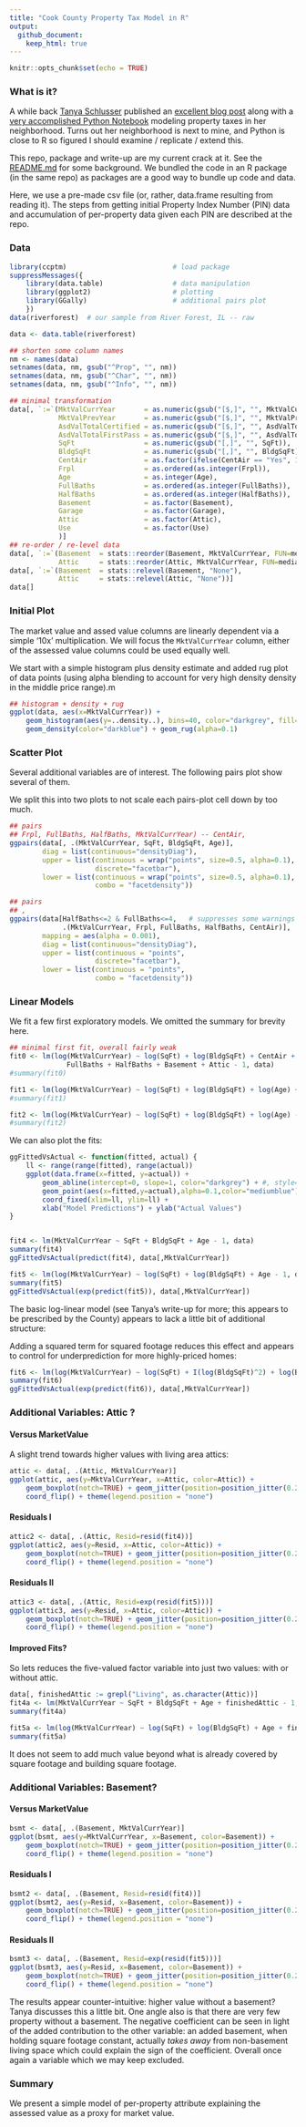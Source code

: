 ```yaml
---
title: "Cook County Property Tax Model in R"
output: 
  github_document:
    keep_html: true
---
```


```r
knitr::opts_chunk$set(echo = TRUE)
```

### What is it?

A while back [Tanya Schlusser](http://tanyaschlusser.github.io/) published an [excellent blog
post](http://tanyaschlusser.github.io/posts/property-tax-cook-county/) along with a [very
accomplished Python
Notebook](https://github.com/tanyaschlusser/tanyaschlusser.github.io/blob/src/posts/property-tax-cook-county.ipynb)
modeling property taxes in her neighborhood. Turns out her neighborhood is next to mine, and Python
is close to R so figured I should examine / replicate / extend this.

This repo, package and write-up are my current crack at it. See the
[README.md](https://github.com/eddelbuettel/cook-county-tax-model) for some background. We bundled
the code in an R package (in the same repo) as packages are a good way to bundle up code and data.

Here, we use a pre-made csv file (or, rather, data.frame resulting from reading it). The steps from
getting initial Property Index Number (PIN) data and accumulation of per-property data given each
PIN are described at the repo.

### Data

```r
library(ccptm)                          # load package
suppressMessages({
    library(data.table)                 # data manipulation
    library(ggplot2)                    # plotting
    library(GGally)                     # additional pairs plot
    })
data(riverforest)  # our sample from River Forest, IL -- raw

data <- data.table(riverforest)

## shorten some column names
nm <- names(data)
setnames(data, nm, gsub("^Prop", "", nm))
setnames(data, nm, gsub("^Char", "", nm))
setnames(data, nm, gsub("^Info", "", nm))

## minimal transformation
data[, `:=`(MktValCurrYear       = as.numeric(gsub("[$,]", "", MktValCurrYear)),
            MktValPrevYear       = as.numeric(gsub("[$,]", "", MktValPrevYear)),
            AsdValTotalCertified = as.numeric(gsub("[$,]", "", AsdValTotalCertified)),
            AsdValTotalFirstPass = as.numeric(gsub("[$,]", "", AsdValTotalFirstPass)),
            SqFt                 = as.numeric(gsub("[,]", "", SqFt)),
            BldgSqFt             = as.numeric(gsub("[,]", "", BldgSqFt)),
            CentAir              = as.factor(ifelse(CentAir == "Yes", 1L, 0L)),
            Frpl                 = as.ordered(as.integer(Frpl)),
            Age                  = as.integer(Age),
            FullBaths            = as.ordered(as.integer(FullBaths)),
            HalfBaths            = as.ordered(as.integer(HalfBaths)),
            Basement             = as.factor(Basement),
            Garage               = as.factor(Garage),
            Attic                = as.factor(Attic),
            Use                  = as.factor(Use)
            )]
## re-order / re-level data
data[, `:=`(Basement  = stats::reorder(Basement, MktValCurrYear, FUN=median),
            Attic     = stats::reorder(Attic, MktValCurrYear, FUN=median))]
data[, `:=`(Basement  = stats::relevel(Basement, "None"),
            Attic     = stats::relevel(Attic, "None"))]
data[]
```

### Initial Plot

The market value and assed value columns are linearly dependent via a simple '10x'
multiplication. We will focus the `MktValCurrYear` column, either of the assessed value columns
could be used equally well.

We start with a simple histogram plus density estimate and added rug plot of data points (using
alpha blending to account for very high density density in the middle price range).m

```r
## histogram + density + rug
ggplot(data, aes(x=MktValCurrYear)) +
    geom_histogram(aes(y=..density..), bins=40, color="darkgrey", fill="lightblue") +
    geom_density(color="darkblue") + geom_rug(alpha=0.1)
```

### Scatter Plot

Several additional variables are of interest. The following pairs plot show several of them. 

We split this into two plots to not scale each pairs-plot cell down by too much.

```r
## pairs
## Frpl, FullBaths, HalfBaths, MktValCurrYear) -- CentAir,
ggpairs(data[, .(MktValCurrYear, SqFt, BldgSqFt, Age)],
        diag = list(continuous="densityDiag"),
        upper = list(continuous = wrap("points", size=0.5, alpha=0.1),
                     discrete="facetbar"),
        lower = list(continuous = wrap("points", size=0.5, alpha=0.1),
                     combo = "facetdensity"))
```

```r
## pairs
## ,
ggpairs(data[HalfBaths<=2 & FullBaths<=4,   # suppresses some warnings from empty cells
             .(MktValCurrYear, Frpl, FullBaths, HalfBaths, CentAir)],
        mapping = aes(alpha = 0.001),
        diag = list(continuous="densityDiag"),
        upper = list(continuous = "points",
                     discrete="facetbar"),
        lower = list(continuous = "points",
                     combo = "facetdensity"))
```

### Linear Models

We fit a few first exploratory models. We omitted the summary for brevity here.

```r
## minimal first fit, overall fairly weak
fit0 <- lm(log(MktValCurrYear) ~ log(SqFt) + log(BldgSqFt) + CentAir + Frpl + log(Age) +
              FullBaths + HalfBaths + Basement + Attic - 1, data)
#summary(fit0)

fit1 <- lm(log(MktValCurrYear) ~ log(SqFt) + log(BldgSqFt) + log(Age) + FullBaths + HalfBaths - 1, data)
#summary(fit1)

fit2 <- lm(log(MktValCurrYear) ~ log(SqFt) + log(BldgSqFt) + log(Age) - 1, data)
#summary(fit2)
```

We can also plot the fits:

```r
ggFittedVsActual <- function(fitted, actual) {
    ll <- range(range(fitted), range(actual))
    ggplot(data.frame(x=fitted, y=actual)) +
        geom_abline(intercept=0, slope=1, color="darkgrey") + #, style="dotted")
        geom_point(aes(x=fitted,y=actual),alpha=0.1,color="mediumblue") +
        coord_fixed(xlim=ll, ylim=ll) +
        xlab("Model Predictions") + ylab("Actual Values")
}


fit4 <- lm(MktValCurrYear ~ SqFt + BldgSqFt + Age - 1, data)
summary(fit4)
ggFittedVsActual(predict(fit4), data[,MktValCurrYear])

fit5 <- lm(log(MktValCurrYear) ~ log(SqFt) + log(BldgSqFt) + Age - 1, data)
summary(fit5)
ggFittedVsActual(exp(predict(fit5)), data[,MktValCurrYear])
```


The basic log-linear model (see Tanya's write-up for more; this appears to be
prescribed by the County) appears to lack a little bit of additional
structure:


Adding a squared term for squared footage reduces this effect and appears to
control for underprediction for more highly-priced homes:


```r
fit6 <- lm(log(MktValCurrYear) ~ log(SqFt) + I(log(BldgSqFt)^2) + log(BldgSqFt) + Age - 1, data)
summary(fit6)
ggFittedVsActual(exp(predict(fit6)), data[,MktValCurrYear])
```


### Additional Variables: Attic ?

#### Versus MarketValue

A slight trend towards higher values with living area attics:

```r
attic <- data[, .(Attic, MktValCurrYear)]
ggplot(attic, aes(y=MktValCurrYear, x=Attic, color=Attic)) +
    geom_boxplot(notch=TRUE) + geom_jitter(position=position_jitter(0.25), cex=0.75, alpha=0.5) +
    coord_flip() + theme(legend.position = "none")
```


#### Residuals I

```r
attic2 <- data[, .(Attic, Resid=resid(fit4))]
ggplot(attic2, aes(y=Resid, x=Attic, color=Attic)) +
    geom_boxplot(notch=TRUE) + geom_jitter(position=position_jitter(0.25), cex=0.75, alpha=0.5) +
    coord_flip() + theme(legend.position = "none")
```

#### Residuals II

```r
attic3 <- data[, .(Attic, Resid=exp(resid(fit5)))]
ggplot(attic3, aes(y=Resid, x=Attic, color=Attic)) +
    geom_boxplot(notch=TRUE) + geom_jitter(position=position_jitter(0.25), cex=0.75, alpha=0.5) +
    coord_flip() + theme(legend.position = "none")
```

#### Improved Fits?

So lets reduces the five-valued factor variable into just two values:  with or without attic.

```r
data[, finishedAttic := grepl("Living", as.character(Attic))]
fit4a <- lm(MktValCurrYear ~ SqFt + BldgSqFt + Age + finishedAttic - 1, data)
summary(fit4a)

fit5a <- lm(log(MktValCurrYear) ~ log(SqFt) + log(BldgSqFt) + Age + finishedAttic - 1, data)
summary(fit5a)
```

It does not seem to add much value beyond what is already covered by square
footage and building square footage.


### Additional Variables: Basement?

#### Versus MarketValue

```r
bsmt <- data[, .(Basement, MktValCurrYear)]
ggplot(bsmt, aes(y=MktValCurrYear, x=Basement, color=Basement)) +
    geom_boxplot(notch=TRUE) + geom_jitter(position=position_jitter(0.25), cex=0.75, alpha=0.5) +
    coord_flip() + theme(legend.position = "none")
```

#### Residuals I

```r
bsmt2 <- data[, .(Basement, Resid=resid(fit4))]
ggplot(bsmt2, aes(y=Resid, x=Basement, color=Basement)) +
    geom_boxplot(notch=TRUE) + geom_jitter(position=position_jitter(0.25), cex=0.75, alpha=0.5) +
    coord_flip() + theme(legend.position = "none")
```

#### Residuals II

```r
bsmt3 <- data[, .(Basement, Resid=exp(resid(fit5)))]
ggplot(bsmt3, aes(y=Resid, x=Basement, color=Basement)) +
    geom_boxplot(notch=TRUE) + geom_jitter(position=position_jitter(0.25), cex=0.75, alpha=0.5) +
    coord_flip() + theme(legend.position = "none")
```

The results appear counter-intuitive: higher value without a basement? Tanya
discusses this a little bit.  One angle also is that there are very few
property without a basement.  The negative coefficient can be seen in light
of the added contribution to the other variable: an added basement, when
holding square footage constant, actually _takes away_ from non-basement
living space which could explain the sign of the coefficient.  Overall once
again a variable which we may keep excluded.

### Summary

We present a simple model of per-property attribute explaining the assessed
value as a proxy for market value.
